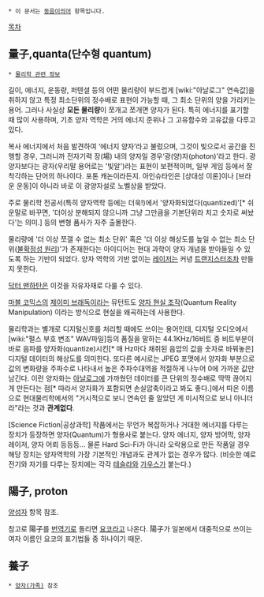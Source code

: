  * 이 문서는 [[동음이의어]] 항목입니다.

[[목차]]

== 量子,quanta(단수형 quantum) ==
 * [[물리학 관련 정보]]

길이, 에너지, 운동량, 퍼텐셜 등의 어떤 물리량이 부드럽게 [wiki:"아날로그" 연속값]을 취하지 않고 특정 최소단위의 정수배로 표현이 가능할 때, 그 최소 단위의 양을 가리키는 용어. 그러나 사실상 '''모든 물리량'''이 쪼개고 쪼개면 양자가 된다. 특히 에너지를 표기할 때 많이 사용하며, 기초 양자 역학은 거의 에너지 준위나 그 고유함수와 고유값을 다루고 있다.

복사 에너지에서 처음 발견하여 ‘에너지 양자’라고 불렀으며, 그것이 빛으로서 공간을 진행할 경우, 그러니까 전자기력 장(場) 내의 양자일 경우‘광(양)자(photon)’라고 한다. 광양자보다는 광자(우리말 용어로는 '빛알')라는 표현이 보편적이며, 일부 게임 등에서 잘 착각하는 단어의 하나이다. 포톤 캐논이라든지. 아인슈타인은 [상대성 이론]이나 [브라운 운동]이 아니라 바로 이 광양자설로 노벨상을 받았다.

주로 물리학 전공서(특히 양자역학 등에는 더욱!)에서 '양자화되었다(quantized)'[* 쉬운말로 바꾸면, '더이상 분해되지 않으니까 그냥 그만큼을 기본단위라 치고 숫자로 써놨다'는 의미.] 등의 변형 품사가 자주 출몰한다.

물리량에 '더 이상 쪼갤 수 없는 최소 단위' 혹은 '더 이상 해상도를 높일 수 없는 최소 단위([[불확정성 원리]])'가 존재한다는 아이디어는 현대 과학이 양자 개념을 받아들일 수 있도록 하는 기반이 되었다. 양자 역학의 기반 없이는 [[레이저]]는 커녕 [[트랜지스터]]조차 만들지 못한다.

[[닥터 맨하탄]]은 이것을 자유자재로 다룰 수 있다. 

[[마블 코믹스]]의 [[제이미 브래독]]이라는 뮤턴트도 [[현실 조작|양자 현실 조작]](Quantum Reality Manipulation) 이라는 방식으로 현실을 왜곡하는데 사용한다.

물리학과는 별개로 디지털신호를 처리할 때에도 쓰이는 용어인데, 디지털 오디오에서 [wiki:"펄스 부호 변조" WAV파일]등의 품질을 말하는 44.1KHz/16비트 중 비트부분이 바로 음파를 양자화(quantize)시킨[* 매 Hz마다 채취된 음압의 값을 숫자로 바꿔놓은] 디지털 데이터의 해상도를 의미한다. 또다른 예시로는 JPEG 포맷에서 양자화 부분으로 값의 변화량을 주파수로 나타내서 높은 주파수대역을 적절하게 나누어 0에 가까운 값만 남긴다. 이런 양자화는 [[아날로그]]에 가까웠던 데이터를 큰 단위의 정수배로 딱딱 끊어지게 만든다는 점[* 따라서 양자화가 포함되면 손실압축이라고 봐도 좋다.]에서 따온 이름으로 현대물리학에서의 "거시적으로 보니 연속인 줄 알았던 게 미시적으로 보니 아니더라"라는 것과 '''관계없다'''. 

[Science Fiction|공상과학] 작품에서는 무언가 복잡하거나 거대한 에너지를 다루는 장치가 등장하면 양자(Quantum)가 형용사로 붙는다. 양자 에너지, 양자 방어막, 양자 레이저, 양자 어뢰 등등등... 물론 Hard Sci-Fi가 아니라 오락용으로 만든 작품일 경우 해당 장치는 양자역학의 가장 기본적인 개념과도 관계가 없는 경우가 많다. (비슷한 예로 전기와 자기를 다루는 장치에는 각각 [[테슬라]]와 [[가우스]]가 붙는다.)

== 陽子, proton ==
[[양성자]] 항목 참조.

참고로 陽子를 [[번역기]]로 돌리면 [[요코]]라고 나온다. 陽子가 일본에서 대중적으로 쓰이는 여자 이름인 요코의 표기법들 중 하나이기 때문.

== 養子 ==
 * [[양자(가족)]] 참조
